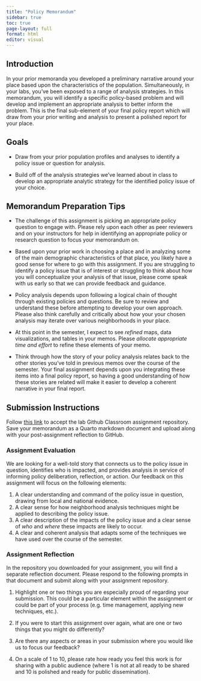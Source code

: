 ```yaml
---
title: "Policy Memorandum"
sidebar: true
toc: true
page-layout: full
format: html
editor: visual
---
```


## Introduction

In your prior memoranda you developed a preliminary narrative around your place based upon the characteristics of the population. Simultaneously, in your labs, you've been exposed to a range of analysis strategies. In this memorandum, you will identify a specific policy-based problem and will develop and implement an appropriate analysis to better inform the problem. This is the final sub-element of your final policy report which will draw from your prior writing and analysis to present a polished report for your place.

## Goals

-   Draw from your prior population profiles and analyses to identify a policy issue or question for analysis.

-   Build off of the analysis strategies we've learned about in class to develop an appropriate analytic strategy for the identified policy issue of your choice.

## Memorandum Preparation Tips

-   The challenge of this assignment is picking an appropriate policy question to engage with. Please rely upon each other as peer reviewers and on your instructors for help in identifying an appropriate policy or research question to focus your memorandum on.

-   Based upon your prior work in choosing a place and in analyzing some of the main demographic characteristics of that place, you likely have a good sense for where to go with this assignment. If you are struggling to identify a policy issue that is of interest or struggling to think about how you will conceptualize your analysis of that issue, please come speak with us early so that we can provide feedback and guidance.

-   Policy analysis depends upon following a logical chain of thought through existing policies and questions. Be sure to review and understand these before attempting to develop your own approach. Please also think carefully and critically about how your your chosen analysis may iterate over various neighborhoods in your place.

-   At this point in the semester, I expect to see *refined* maps, data visualizations, and tables in your memos. Please *allocate appropriate time and effort* to refine these elements of your memo.

-   Think through how the story of your policy analysis relates back to the other stories you've told in previous memos over the course of the semester. Your final assignment depends upon you integrating these items into a final policy report, so having a good understanding of how these stories are related will make it easier to develop a coherent narrative in your final report.

## Submission Instructions

Follow [this link](https://classroom.github.com/a/bk5EAieS) to accept the lab Github Classroom assignment repository. Save your memorandum as a Quarto markdown document and upload along with your post-assignment reflection to GitHub.

### Assignment Evaluation

We are looking for a well-told story that connects us to the policy issue in question, identifies who is impacted, and provides analysis in service of informing policy deliberation, reflection, or action. Our feedback on this assignment will focus on the following elements:

1.  A clear understanding and command of the policy issue in question, drawing from local and national evidence.
2.  A clear sense for how neighborhood analysis techniques might be applied to describing the policy issue.
3.  A clear description of the impacts of the policy issue and a clear sense of *who* and *where* these impacts are likely to occur.
4.  A clear and coherent analysis that adapts some of the techniques we have used over the course of the semester.

### Assignment Reflection

In the repository you downloaded for your assignment, you will find a separate reflection document. Please respond to the following prompts in that document and submit along with your assignment repository.

1.  Highlight one or two things you are especially proud of regarding your submission. This could be a particular element within the assignment or could be part of your process (e.g. time management, applying new techniques, etc.).

2.  If you were to start this assignment over again, what are one or two things that you might do differently?

3.  Are there any aspects or areas in your submission where you would like us to focus our feedback?

4.  On a scale of 1 to 10, please rate how ready you feel this work is for sharing with a public audience (where 1 is not at all ready to be shared and 10 is polished and ready for public dissemination).
